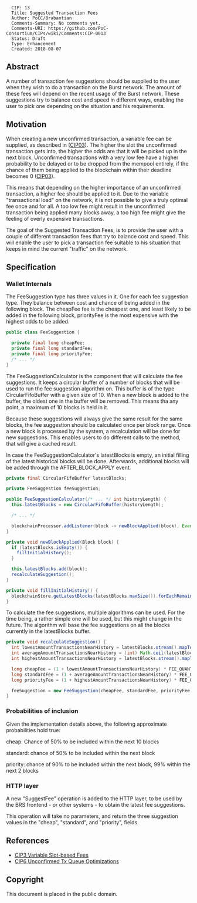 <pre>
  CIP: 13
  Title: Suggested Transaction Fees
  Author: PoCC/Brabantian
  Comments-Summary: No comments yet.
  Comments-URI: https://github.com/PoC-Consortium/CIPs/wiki/Comments:CIP-0013
  Status: Draft
  Type: Enhancement
  Created: 2018-08-07
</pre>

==Abstract==

A number of transaction fee suggestions should be supplied to the user
when they wish to do a transaction on the Burst network. The amount of
these fees will depend on the recent usage of the Burst network. These
suggestions try to balance cost and speed in different ways, enabling
the user to pick one depending on the situation and his requirements.

==Motivation==

When creating a new unconfirmed transaction, a variable fee can be
supplied, as described in ([[cip-0003.mediawiki|CIP03]]). The higher
the slot the unconfirmed transaction gets into, the higher the odds
are that it will be picked up in the next block. Unconfirmed
transactions with a very low fee have a higher probability to be
delayed or to be dropped from the mempool entirely, if the chance of
them being applied to the blockchain within their deadline becomes 0
([[cip-0003.mediawiki|CIP03]]).

This means that depending on the higher importance of an unconfirmed
transaction, a higher fee should be applied to it.  Due to the
variable "transactional load" on the network, it is not possible to
give a truly optimal fee once and for all. A too low fee might result
in the unconfirmed transaction being applied many blocks away, a too
high fee might give the feeling of overly expensive transactions.

The goal of the Suggested Transaction Fees, is to provide the user
with a couple of different transaction fees that try to balance cost
and speed. This will enable the user to pick a transaction fee
suitable to his situation that keeps in mind the current "traffic" on
the network.

==Specification==

===Wallet Internals===

The FeeSuggestion type has three values in it. One for each
fee suggestion type. They balance between cost and chance of being added
in the following block. The cheapFee fee is the cheapest one, and least likely
to be added in the following block, priorityFee is the most expensive with the
highest odds to be added.

<source lang="java">
public class FeeSuggestion {

  private final long cheapFee;
  private final long standardFee;
  private final long priorityFee;
  /* ... */
}
</source>

The FeeSuggestionCalculator is the component that will calculate
the fee suggestions. It keeps a circular buffer of a number of blocks that
will be used to run the fee suggestion algorithm on. This buffer is of the
type CircularFifoBuffer with a given size of 10. When a new block is added
to the buffer, the oldest one in the buffer will be removed. This means tha
any point, a maximum of 10 blocks is held in it.

Because these suggestions will always give the same result for the same blocks,
the fee suggestion should be calculated once per block range. Once a new block
is processed by the system, a recalculation will be done for new suggestions.
This enables users to do different calls to the method, that will give
a cached result.

In case the FeeSuggestionCalculator's latestBlocks is empty, an initial filling
of the latest historical blocks will be done. Afterwards, additional blocks
will be added through the AFTER_BLOCK_APPLY event.

<source lang="java">
private final CircularFifoBuffer latestBlocks;

private FeeSuggestion feeSuggestion;

public FeeSuggestionCalculator(/* ... */ int historyLength) {
  this.latestBlocks = new CircularFifoBuffer(historyLength);

  /* ... */

  blockchainProcessor.addListener(block -> newBlockApplied(block), Event.AFTER_BLOCK_APPLY);
}

private void newBlockApplied(Block block) {
  if (latestBlocks.isEmpty()) {
    fillInitialHistory();
  }

  this.latestBlocks.add(block);
  recalculateSuggestion();
}

private void fillInitialHistory() {
  blockchainStore.getLatestBlocks(latestBlocks.maxSize()).forEachRemaining(latestBlocks::add);
}
</source>

To calculate the fee suggestions, multiple algorithms can be used. For the time
being, a rather simple one will be used, but this might change in the future.
The algorithm will base the fee suggestions on all the blocks currently in
the latestBlocks buffer.

<source lang="java">
private void recalculateSuggestion() {
  int lowestAmountTransactionsNearHistory = latestBlocks.stream().mapToInt(b -> ((Block) b).getTransactions().size()).min().orElse(1);
  int averageAmountTransactionsNearHistory = (int) Math.ceil(latestBlocks.stream().mapToInt(b -> ((Block) b).getTransactions().size()).average().getAsDouble());
  int highestAmountTransactionsNearHistory = latestBlocks.stream().mapToInt(b -> ((Block) b).getTransactions().size()).max().orElse(1);

  long cheapFee = (1 + lowestAmountTransactionsNearHistory) * FEE_QUANT;
  long standardFee = (1 + averageAmountTransactionsNearHistory) * FEE_QUANT;
  long priorityFee = (1 + highestAmountTransactionsNearHistory) * FEE_QUANT;

  feeSuggestion = new FeeSuggestion(cheapFee, standardFee, priorityFee);
}
</source>

===Probabilities of inclusion===

Given the implementation details above, the following approximate
probabilities hold true:

cheap: Chance of 50% to be included within the next 10 blocks

standard: chance of 50% to be included within the next block

priority: chance of 90% to be included within the next block, 99% within the next 2 blocks

===HTTP layer===

A new "SuggestFee" operation is added to the HTTP layer, to be used by the BRS
frontend - or other systems - to obtain the latest fee suggestions.

This operation will take no parameters, and return the three suggestion values
in the "cheap", "standard", and "priority", fields.

== References ==

* [[cip-0003.mediawiki|CIP3 Variable Slot-based Fees]]
* [[cip-0006.mediawiki|CIP6 Unconfirmed Tx Queue Optimizations]]

== Copyright ==

This document is placed in the public domain.
